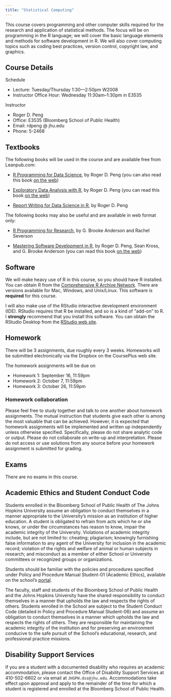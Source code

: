 ```yaml
---
title: "Statistical Computing"
---
```



This course covers programming and other computer skills required
  for the research and application of statistical methods. The focus
  will be on programming in the R language; we will cover the basic
  language elements and methods for software development in R. We will
  also cover computing topics such as coding best practices, version
  control, copyright law, and graphics.

## Course Details

Schedule

* Lecture: Tuesday/Thursday 1:30—2:50pm W2008 
* Instructor Office Hour: Wednesday 11:30am--1:30pm in E3535

Instructor

* Roger D. Peng
* Office: E3535 (Bloomberg School of Public Health) 
* Email: rdpeng @ jhu.edu
* Phone: 5-2468

## Textbooks

The following books will be used in the course and are available free
from Leanpub.com:

* [R Programming for Data Science](https://leanpub.com/rprogramming),
  by Roger D. Peng (you can also read this book [on the web](https://bookdown.org/rdpeng/rprogdatascience/))

* [Exploratory Data Analysis with R](https://leanpub.com/exdata), by
  Roger D. Peng (you can read this book [on the web](https://bookdown.org/rdpeng/exdata/))

* [Report Writing for Data Science in
  R](https://leanpub.com/reportwriting), by Roger D. Peng

The following books may also be useful and are available in web format only:

* [R Programming for Research](https://geanders.github.io/RProgrammingForResearch/), by G. Brooke Anderson and Rachel Severson

* [Mastering Software Development in
  R](https://leanpub.com/msdr), by Roger D. Peng, Sean Kross,
  and G. Brooke Anderson (you can read this book [on the web](https://bookdown.org/rdpeng/RProgDA/))

## Software

We will make heavy use of R in this course, so you should have R installed. You can obtain R from the [Comprehensive R Archive Network](https://cran.rstudio.com). There are versions available for Mac, Windows, and Unix/Linux. This software is **required** for this course.	

I will also make use of the RStudio interactive development environment (IDE). RStudio requires that R be installed, and so is a kind of "add-on" to R. I **strongly** recommend that you install this software. You can obtain the RStudio Desktop from the [RStudio web site](https://www.rstudio.com/products/rstudio/download3/).

## Homework

There will be 3 assignments, due roughly every 3 weeks. Homeworks will be
submitted electronically via the Dropbox on the CoursePlus web site.

The homework assignments will be due on 

* Homework 1: September 16, 11:59pm
* Homework 2: October 7, 11:59pm
* Homework 3: October 26, 11:59pm

### Homework collaboration

Please feel free to study together and talk to one another about
homework assignments. The mutual instruction that students give each
other is among the most valuable that can be achieved. However, it is
expected that homework assignments will be implemented and written up
independently unless otherwise specified. Specifically, please do not
share analytic code or output. Please do not collaborate on write-up
and interpretation. Please do not access or use solutions from any
source before your homework assignment is submitted for grading.

## Exams

There are no exams in this course.

## Academic Ethics and Student Conduct Code

Students enrolled in the Bloomberg School of Public Health of The Johns Hopkins University assume an obligation to conduct themselves in a manner appropriate to the University's mission as an institution of higher education. A student is obligated to refrain from acts which he or she knows, or under the circumstances has reason to know, impair the academic integrity of the University. Violations of academic integrity include, but are not limited to: cheating; plagiarism; knowingly furnishing false information to any agent of the University for inclusion in the academic record; violation of the rights and welfare of animal or human subjects in research; and misconduct as a member of either School or University committees or recognized groups or organizations.

Students should be familiar with the policies and procedures specified under Policy and Procedure Manual Student-01 (Academic Ethics), available on the school’s [portal](http://my.jhsph.edu).

The faculty, staff and students of the Bloomberg School of Public Health and the Johns Hopkins University have the shared responsibility to conduct themselves in a manner that upholds the law and respects the rights of others. Students enrolled in the School are subject to the Student Conduct Code (detailed in Policy and Procedure Manual Student-06) and assume an obligation to conduct themselves in a manner which upholds the law and respects the rights of others. They are responsible for maintaining the academic integrity of the institution and for preserving an environment conducive to the safe pursuit of the School's educational, research, and professional practice missions.

## Disability Support Services

If you are a student with a documented disability who requires an academic accommodation, please contact the Office of Disability Support Services at 410-502-6602 or via email at `JHSPH.dss@jhu.edu`. Accommodations take effect upon approval and apply to the remainder of the time for which a student is registered and enrolled at the Bloomberg School of Public Health.
